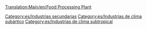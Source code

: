 [[Translation:Main/en/Food Processing Plant]]
{{es/Industrias| nombre=Planta procesadora de alimentos
| imagen=Foodprocplant.png
| climas=[[Main/en/Clima/Es#Subártico|Subártico]], [[Main/en/Clima/Es#Subtropical|Subtropical]]
| acepta=[[Main/es/Ganado|Ganado]], [[Main/es/Trigo|Trigo]] (clima subártico), <br/>[[Main/es/Fruta|Fruta]], [[Main/es/Maíz|Maíz]] (clima subtropical)
| produce=[[Main/es/Alimentos|Alimentos]]
| notas= Solo existe en los climas [[Main/en/Clima/Es#Subártico|subártico]] y [[Main/en/Clima/Es#Subtropical|subtropical]] (no existe en el clima templado ni en fantasía). <br/>En el clima subártico los alimentos son necesarios para que los pueblos por encima de la línea de nieve crezcan. <br/>En el clima subtropical son necesarios los alimentos y el agua para que los pueblos de los desiertos crezcan.
}}


[[Category:es/Industrias secundarias]]
[[Category:es/Industrias de clima subártico]]
[[Category:es/Industrias de clima subtropical]]